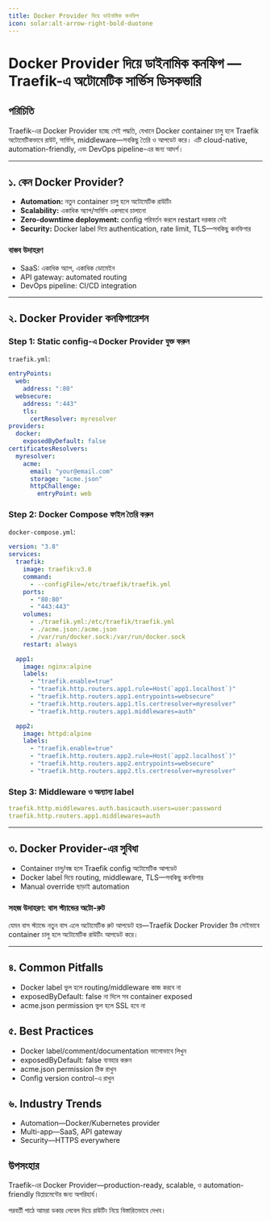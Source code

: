 ```yaml
---
title: Docker Provider দিয়ে ডাইনামিক কনফিগ
icon: solar:alt-arrow-right-bold-duotone
---
```


# Docker Provider দিয়ে ডাইনামিক কনফিগ — Traefik-এ অটোমেটিক সার্ভিস ডিসকভারি

## পরিচিতি

Traefik-এর Docker Provider হচ্ছে সেই পদ্ধতি, যেখানে Docker container চালু হলে Traefik অটোমেটিকভাবে রাউট, সার্ভিস, middleware—সবকিছু তৈরি ও আপডেট করে। এটি cloud-native, automation-friendly, এবং DevOps pipeline-এর জন্য আদর্শ।

---

## ১. কেন Docker Provider?

- **Automation:** নতুন container চালু হলে অটোমেটিক রাউটিং
- **Scalability:** একাধিক অ্যাপ/সার্ভিস একসাথে চালানো
- **Zero-downtime deployment:** config পরিবর্তন করলে restart দরকার নেই
- **Security:** Docker label দিয়ে authentication, rate limit, TLS—সবকিছু কনফিগার

### বাস্তব উদাহরণ
- SaaS: একাধিক অ্যাপ, একাধিক ডোমেইন
- API gateway: automated routing
- DevOps pipeline: CI/CD integration

---

## ২. Docker Provider কনফিগারেশন

### Step 1: Static config-এ Docker Provider যুক্ত করুন

`traefik.yml`:
```yaml
entryPoints:
  web:
    address: ":80"
  websecure:
    address: ":443"
    tls:
      certResolver: myresolver
providers:
  docker:
    exposedByDefault: false
certificatesResolvers:
  myresolver:
    acme:
      email: "your@email.com"
      storage: "acme.json"
      httpChallenge:
        entryPoint: web
```

### Step 2: Docker Compose ফাইল তৈরি করুন

`docker-compose.yml`:
```yaml
version: "3.8"
services:
  traefik:
    image: traefik:v3.0
    command:
      - --configFile=/etc/traefik/traefik.yml
    ports:
      - "80:80"
      - "443:443"
    volumes:
      - ./traefik.yml:/etc/traefik/traefik.yml
      - ./acme.json:/acme.json
      - /var/run/docker.sock:/var/run/docker.sock
    restart: always

  app1:
    image: nginx:alpine
    labels:
      - "traefik.enable=true"
      - "traefik.http.routers.app1.rule=Host(`app1.localhost`)"
      - "traefik.http.routers.app1.entrypoints=websecure"
      - "traefik.http.routers.app1.tls.certresolver=myresolver"
      - "traefik.http.routers.app1.middlewares=auth"

  app2:
    image: httpd:alpine
    labels:
      - "traefik.enable=true"
      - "traefik.http.routers.app2.rule=Host(`app2.localhost`)"
      - "traefik.http.routers.app2.entrypoints=websecure"
      - "traefik.http.routers.app2.tls.certresolver=myresolver"
```

### Step 3: Middleware ও অন্যান্য label

```yaml
traefik.http.middlewares.auth.basicauth.users=user:password
traefik.http.routers.app1.middlewares=auth
```

---

## ৩. Docker Provider-এর সুবিধা

- Container চালু/বন্ধ হলে Traefik config অটোমেটিক আপডেট
- Docker label দিয়ে routing, middleware, TLS—সবকিছু কনফিগার
- Manual override ছাড়াই automation

### সহজ উদাহরণ: বাস স্ট্যান্ডের অটো-রুট

যেমন বাস স্ট্যান্ডে নতুন বাস এলে অটোমেটিক রুট আপডেট হয়—Traefik Docker Provider ঠিক সেইভাবে container চালু হলে অটোমেটিক রাউটিং আপডেট করে।

---

## ৪. Common Pitfalls

- Docker label ভুল হলে routing/middleware কাজ করবে না
- exposedByDefault: false না দিলে সব container exposed
- acme.json permission ভুল হলে SSL হবে না

## ৫. Best Practices

- Docker label/comment/documentation ভালোভাবে লিখুন
- exposedByDefault: false ব্যবহার করুন
- acme.json permission ঠিক রাখুন
- Config version control-এ রাখুন

## ৬. Industry Trends

- Automation—Docker/Kubernetes provider
- Multi-app—SaaS, API gateway
- Security—HTTPS everywhere

## উপসংহার

Traefik-এর Docker Provider—production-ready, scalable, ও automation-friendly ডিপ্লয়মেন্টের জন্য অপরিহার্য।

পরবর্তী পাঠে আমরা ডকার লেবেল দিয়ে রাউটিং নিয়ে বিস্তারিতভাবে দেখব।
